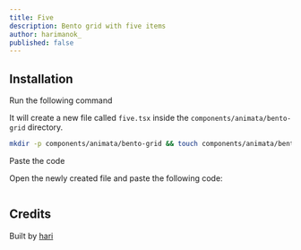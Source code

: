 ```yaml
---
title: Five
description: Bento grid with five items
author: harimanok_
published: false
---
```


<ComponentPreview name="bento-grid-five--docs" />

## Installation

<Steps>
<Step>Run the following command</Step>

It will create a new file called `five.tsx` inside the `components/animata/bento-grid` directory.

```bash
mkdir -p components/animata/bento-grid && touch components/animata/bento-grid/five.tsx
```

<Step>Paste the code</Step>

Open the newly created file and paste the following code:

```jsx file=<rootDir>/animata/bento-grid/five.tsx

```

</Steps>

## Credits

Built by [hari](https://github.com/hari)
